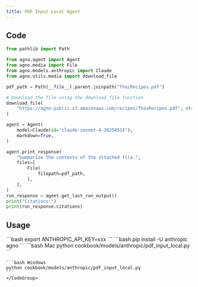 ```yaml
---
title: PDF Input Local Agent
---
```


## Code

```python cookbook/models/anthropic/pdf_input_local.py
from pathlib import Path

from agno.agent import Agent
from agno.media import File
from agno.models.anthropic import Claude
from agno.utils.media import download_file

pdf_path = Path(__file__).parent.joinpath("ThaiRecipes.pdf")

# Download the file using the download_file function
download_file(
    "https://agno-public.s3.amazonaws.com/recipes/ThaiRecipes.pdf", str(pdf_path)
)

agent = Agent(
    model=Claude(id="claude-sonnet-4-20250514"),
    markdown=True,
)

agent.print_response(
    "Summarize the contents of the attached file.",
    files=[
        File(
            filepath=pdf_path,
        ),
    ],
)
run_response = agent.get_last_run_output()
print("Citations:")
print(run_response.citations)
```

## Usage

<Steps>
  <Snippet file="create-venv-step.mdx" />

  <Step title="Set your API key">
    ```bash
    export ANTHROPIC_API_KEY=xxx
    ```
  </Step>

  <Step title="Install libraries">
    ```bash
    pip install -U anthropic agno
    ```
  </Step>

  <Step title="Run Agent">
    <CodeGroup>
    ```bash Mac
    python cookbook/models/anthropic/pdf_input_local.py
    ```

    ```bash Windows
    python cookbook/models/anthropic/pdf_input_local.py
    ```
    </CodeGroup>
  </Step>
</Steps>